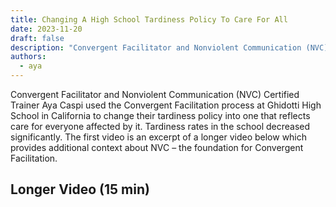```yaml
---
title: Changing A High School Tardiness Policy To Care For All
date: 2023-11-20
draft: false
description: "Convergent Facilitator and Nonviolent Communication (NVC) Certified Trainer Aya Caspi used the Convergent Facilitation process at Ghidotti High School in California to change their tardiness policy into one that reflects care for everyone affected by it. Tardiness rates in the school decreased significantly. This video is an excerpt of another video which provides additional context about NVC – the foundation for Convergent Facilitation. You can see the longer video here."
authors:
  - aya
---
```




Convergent Facilitator and Nonviolent Communication (NVC) Certified Trainer Aya Caspi used the Convergent Facilitation process at Ghidotti High School in California to change their tardiness policy into one that reflects care for everyone affected by it. Tardiness rates in the school decreased significantly. The first video is an excerpt of a longer video below which provides additional context about NVC – the foundation for Convergent Facilitation.


<LiteYouTubeEmbed
             id='NQkGUTybMDE'
              params="autoplay=1&autohide=1&showinfo=0&rel=0"
              title='CF Process on Child Labor with Neil Howard and Lisa Rothman'
              poster="maxresdefault"
              webp
            />

<!--truncate-->

## Longer Video (15 min)

<LiteYouTubeEmbed
             id='zWicevVTg8U'
              params="autoplay=1&autohide=1&showinfo=0&rel=0"
              title='CF Process on Child Labor with Neil Howard and Lisa Rothman'
              poster="maxresdefault"
              webp
            />




